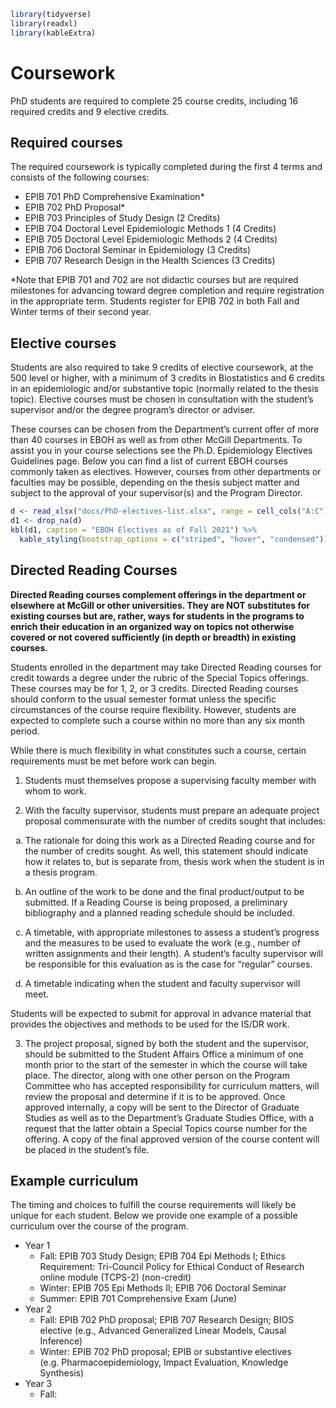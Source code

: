 ```r
library(tidyverse)
library(readxl)
library(kableExtra)
```
# Coursework
PhD students are required to complete 25 course credits, including 16 required credits and 9 elective credits. 

## Required courses
The required coursework is typically completed during the first 4 terms and consists of the following courses:

- EPIB 701 PhD Comprehensive Examination*
- EPIB 702 PhD Proposal*
- EPIB 703 Principles of Study Design (2 Credits)
- EPIB 704 Doctoral Level Epidemiologic Methods 1 (4 Credits)
- EPIB 705 Doctoral Level Epidemiologic Methods 2 (4 Credits)
- EPIB 706 Doctoral Seminar in Epidemiology (3 Credits)
- EPIB 707 Research Design in the Health Sciences (3 Credits)

*Note that EPIB 701 and 702 are not didactic courses but are required milestones for advancing toward degree completion and require registration in the appropriate term. Students register for EPIB 702 in both Fall and Winter terms of their second year.

## Elective courses
Students are also required to take 9 credits of elective coursework, at the 500 level or higher, with a minimum of 3 credits in Biostatistics and 6 credits in an epidemiologic and/or substantive topic (normally related to the thesis topic). Elective courses must be chosen in consultation with the student's supervisor and/or the degree program’s director or adviser.

These courses can be chosen from the Department’s current offer of more than 40 courses in EBOH as well as from other McGill Departments. To assist you in your course selections see the Ph.D. Epidemiology Electives Guidelines page. Below you can find a list of current EBOH courses commonly taken as electives. However, courses from other departments or faculties may be possible, depending on the thesis subject matter and subject to the approval of your supervisor(s) and the Program Director. 

```r
d <- read_xlsx("docs/PhD-electives-list.xlsx", range = cell_cols("A:C"))
d1 <- drop_na(d)
kbl(d1, caption = "EBOH Electives as of Fall 2021") %>%
  kable_styling(bootstrap_options = c("striped", "hover", "condensed"))
```

## Directed Reading Courses

**Directed Reading courses complement offerings in the department or elsewhere at McGill or other universities. They are NOT substitutes for existing courses but are, rather, ways for students in the programs to enrich their education in an organized way on topics not otherwise covered or not covered sufficiently (in depth or breadth) in existing courses.** 

Students enrolled in the department may take Directed Reading courses for credit towards a degree under the rubric of the Special Topics offerings. These courses may be for 1, 2, or 3 credits. Directed Reading courses should conform to the usual semester format unless the specific circumstances of the course require flexibility. However, students are expected to complete such a course within no more than any six month period.

While there is much flexibility in what constitutes such a course, certain requirements must be met before work can begin.

1. Students must themselves propose a supervising faculty member with whom to work.

2. With the faculty supervisor, students must prepare an adequate project proposal commensurate with the number of credits sought that includes:

a. The rationale for doing this work as a Directed Reading course and for the number of credits sought. As well, this statement should indicate how it relates to, but is separate from, thesis work when the student is in a thesis program.

b. An outline of the work to be done and the final product/output to be submitted. If a Reading Course is being proposed, a preliminary bibliography and a planned reading schedule should be included.

c. A timetable, with appropriate milestones to assess a student’s progress and the measures to be used to evaluate the work (e.g., number of written assignments and their length). A student’s faculty supervisor will be responsible for this evaluation as is the case for “regular” courses.

d. A timetable indicating when the student and faculty supervisor will meet.

Students will be expected to submit for approval in advance material that provides the objectives and methods to be used for the IS/DR work.

3. The project proposal, signed by both the student and the supervisor, should be submitted to the Student Affairs Office a minimum of one month prior to the start of the semester in which the course will take place. The director, along with one other person on the Program Committee who has accepted responsibility for curriculum matters, will review the proposal and determine if it is to be approved. Once approved internally, a copy will be sent to the Director of Graduate Studies as well as to the Department’s Graduate Studies Office, with a request that the latter obtain a Special Topics course number for the offering. A copy of the final approved version of the course content will be placed in the student’s file.

## Example curriculum
The timing and choices to fulfill the course requirements will likely be unique for each student. Below we provide one example of a possible curriculum over the course of the program.

- Year 1 
  - Fall: EPIB 703 Study Design; EPIB 704 Epi Methods I; Ethics Requirement: Tri-Council Policy for Ethical Conduct of Research online module (TCPS-2) (non-credit)  
  - Winter: EPIB 705 Epi Methods II; EPIB 706 Doctoral Seminar
  - Summer: EPIB 701 Comprehensive Exam (June)

- Year 2
  - Fall: EPIB 702 PhD proposal; EPIB 707 Research Design; BIOS elective (e.g., Advanced Generalized Linear Models, Causal Inference)
  - Winter: EPIB 702 PhD proposal; EPIB or substantive electives (e.g. Pharmacoepidemiology, Impact Evaluation,  Knowledge Synthesis)
  
- Year 3
  - Fall: 
